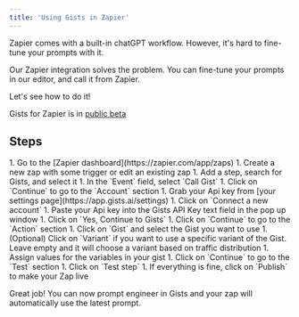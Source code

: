 ```yaml
---
title: 'Using Gists in Zapier'
---
```


Zapier comes with a built-in chatGPT workflow. However, it's hard to fine-tune your prompts with it. 

Our Zapier integration solves the problem. You can fine-tune your prompts in our editor, and call it from Zapier. 

Let's see how to do it!

<Tip>Gists for Zapier is in [public beta](https://zapier.com/apps/gists/integrations)</Tip>

## Steps

<Accordion title="1. Add Gists to your zap" defaultOpen>
1. Go to the [Zapier dashboard](https://zapier.com/app/zaps)
1. Create a new zap with some trigger or edit an existing zap
1. Add a step, search for Gists, and select it
1. In the `Event` field, select `Call Gist`
1. Click on `Continue` to go to the `Account` section
</Accordion>

<Accordion title="2. Allow Zapier to access your gists" defaultOpen>
1. Grab your Api key from [your settings page](https://app.gists.ai/settings)
1. Click on `Connect a new account`
1. Paste your Api key into the Gists API Key text field in the pop up window
1. Click on `Yes, Continue to Gists`
1. Click on  `Continue` to go to the `Action` section
</Accordion>

<Accordion title="3. Choose the gist you want to call" defaultOpen>
1. Click on `Gist` and select the Gist you want to use
1. (Optional) Click on `Variant` if you want to use a specific variant of the Gist. Leave empty and it will choose a variant based on traffic distribution
1. Assign values for the variables in your gist
1. Click on `Continue` to go to the `Test` section
</Accordion>

<Accordion title="4. Test and publish" defaultOpen>
1. Click on `Test step`
1. If everything is fine, click on `Publish` to make your Zap live
</Accordion>

<Check>Great job! You can now prompt engineer in Gists and your zap will automatically use the latest prompt.</Check>